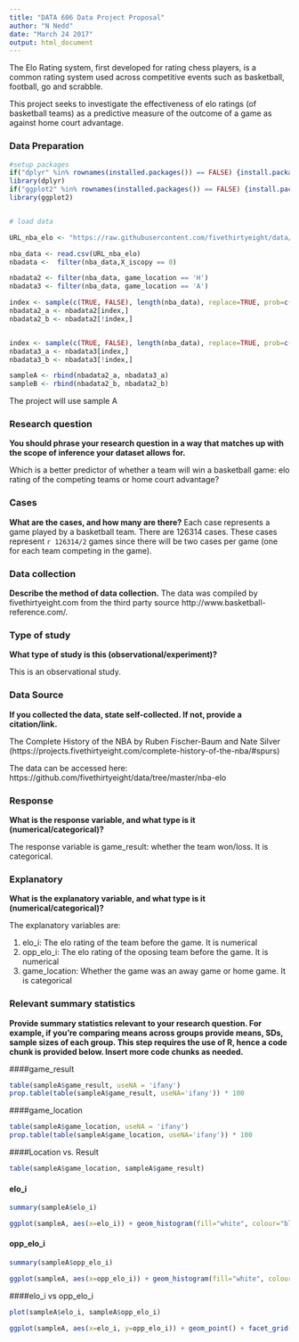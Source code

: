 ```yaml
---
title: "DATA 606 Data Project Proposal"
author: "N Nedd"
date: "March 24 2017"
output: html_document
---
```


The Elo Rating system, first developed for rating chess players, is a common rating system used across competitive events such as basketball, football, go and scrabble.

This project seeks to investigate the effectiveness of elo ratings (of basketball teams) as a predictive measure of the outcome of a game as against home court advantage. 

### Data Preparation

```r
#setup packages
if("dplyr" %in% rownames(installed.packages()) == FALSE) {install.packages("dplyr")}
library(dplyr)
if("ggplot2" %in% rownames(installed.packages()) == FALSE) {install.packages("ggplot2")}
library(ggplot2)


# load data

URL_nba_elo <- "https://raw.githubusercontent.com/fivethirtyeight/data/master/nba-elo/nbaallelo.csv"

nba_data <- read.csv(URL_nba_elo) 
nbadata <-  filter(nba_data,X_iscopy == 0)

nbadata2 <- filter(nba_data, game_location == 'H')
nbadata3 <- filter(nba_data, game_location == 'A')

index <- sample(c(TRUE, FALSE), length(nba_data), replace=TRUE, prob=c(0.5,0.5))
nbadata2_a <- nbadata2[index,]
nbadata2_b <- nbadata2[!index,]


index <- sample(c(TRUE, FALSE), length(nba_data), replace=TRUE, prob=c(0.5,0.5))
nbadata3_a <- nbadata3[index,]
nbadata3_b <- nbadata3[!index,]

sampleA <- rbind(nbadata2_a, nbadata3_a)
sampleB <- rbind(nbadata2_b, nbadata2_b)

```
The project will use sample A

### Research question 

**You should phrase your research question in a way that matches up with the scope of inference your dataset allows for.**

Which is a better predictor of whether a team will win a basketball game: elo rating of the competing teams or home court advantage?



### Cases 

**What are the cases, and how many are there?**
Each case represents a game played by a basketball team.  There are 126314 cases.  These cases represent `r 126314/2` games since there will be two cases per game (one for each team competing in the game).
 

### Data collection 

**Describe the method of data collection.**
The data was compiled by fivethirtyeight.com from  the third party source http://www.basketball-reference.com/.


### Type of study 

**What type of study is this (observational/experiment)?**

This is an observational study.

### Data Source 

**If you collected the data, state self-collected. If not, provide a citation/link.**

The Complete History of the NBA by Ruben Fischer-Baum and Nate Silver (https://projects.fivethirtyeight.com/complete-history-of-the-nba/#spurs)

The data can be accessed here: https://github.com/fivethirtyeight/data/tree/master/nba-elo


### Response 

**What is the response variable, and what type is it (numerical/categorical)?**

The response variable is game_result: whether the team won/loss.  It is categorical.


### Explanatory 

**What is the explanatory variable, and what type is it (numerical/categorical)?**

The explanatory variables are:

1. elo_i: The elo rating of the team before the game. It is numerical
2. opp_elo_i: The elo rating of the oposing team before the game.  It is numerical
3. game_location: Whether the game was an away game or home game.  It is categorical



### Relevant summary statistics 

**Provide summary statistics relevant to your research question. For example, if you’re comparing means across groups provide means, SDs, sample sizes of each group. This step requires the use of R, hence a code chunk is provided below. Insert more code chunks as needed.**

####game_result
```r
table(sampleA$game_result, useNA = 'ifany')
prop.table(table(sampleA$game_result, useNA='ifany')) * 100

```

####game_location

```r
table(sampleA$game_location, useNA = 'ifany')
prop.table(table(sampleA$game_location, useNA='ifany')) * 100

```

####Location vs. Result

```r
table(sampleA$game_location, sampleA$game_result)
```



#### elo_i

```r
summary(sampleA$elo_i)

```



```r
ggplot(sampleA, aes(x=elo_i)) + geom_histogram(fill="white", colour="black") + facet_grid(game_result ~.)
```

#### opp_elo_i
```r
summary(sampleA$opp_elo_i)
```

```r
ggplot(sampleA, aes(x=opp_elo_i)) + geom_histogram(fill="white", colour="black") + facet_grid(game_result ~.)
```


####elo_i vs opp_elo_i
```r
plot(sampleA$elo_i, sampleA$opp_elo_i)
```


```r
ggplot(sampleA, aes(x=elo_i, y=opp_elo_i)) + geom_point() + facet_grid(game_result ~ .)
```


